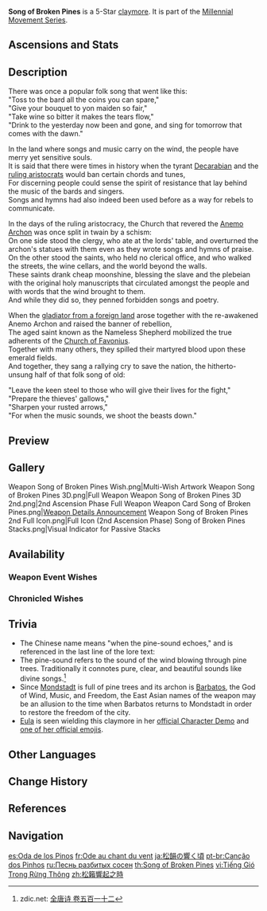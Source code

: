 {{Weapon Infobox
|title          = Song of Bro&shy;ken Pines
|id             = 12503
|image          = <gallery>
Weapon Song of Broken Pines.png|Base
Weapon Song of Broken Pines 2nd.png|2nd Ascension
</gallery>
|type           = Claymore
|releaseDate    = 2021-05-18
|quality        = 5
|base_atk       = 49
|2nd_stat_type  = Physical DMG Bonus
|2nd_stat       = 4.5%
|series         = Millennial Movement
|obtain         = Weapon Event Wishes
|passive        = Rebel's Banner-Hymn
|effect         = A part of the "Millennial Movement" that wanders amidst the winds.<br>Increases ATK by (var1)%, and when Normal or Charged Attacks hit opponents, the character gains a Sigil of Whispers. This effect can be triggered once every 0.3s.<br>When you possess four Sigils of Whispers, all of them will be consumed and all nearby party members will obtain the "Millennial Movement: Banner-Hymn" effect for 12s.<br>"Millennial Movement: Banner-Hymn" increases Normal ATK SPD by (var2)% and increases ATK by (var3)%. Once this effect is triggered, you will not gain Sigils of Whispers for 20s.<br>Of the many effects of the "Millennial Movement", buffs of the same type will not stack.
|eff_rank1_var1 = 16
|eff_rank2_var1 = 20
|eff_rank3_var1 = 24
|eff_rank4_var1 = 28
|eff_rank5_var1 = 32
|eff_rank1_var2 = 12
|eff_rank2_var2 = 15
|eff_rank3_var2 = 18
|eff_rank4_var2 = 21
|eff_rank5_var2 = 24
|eff_rank1_var3 = 20
|eff_rank2_var3 = 25
|eff_rank3_var3 = 30
|eff_rank4_var3 = 35
|eff_rank5_var3 = 40
|eff_att1       = ATK SPD
|eff_att2       = ATK
|eff_att3       = Party ATK Increase
|eff_att4       = Party
|eff_att5       = Effect Triggered by Normal Attack
}}
{{Description|A greatsword as light as the sigh of grass in the breeze, yet as merciless to the corrupt as a typhoon.}}
'''Song of Broken Pines''' is a 5-Star [[claymore]]. It is part of the [[Millennial Movement Series]].

==Ascensions and Stats==
{{Weapon Ascensions and Stats
|ascendMat1 = Tile of Decarabian's Tower
|ascendMat2 = Debris of Decarabian's City
|ascendMat3 = Fragment of Decarabian's Epic
|ascendMat4 = Scattered Piece of Decarabian's Dream
|bossMat1   = Heavy Horn
|bossMat2   = Black Bronze Horn
|bossMat3   = Black Crystal Horn
|commonMat1 = Damaged Mask
|commonMat2 = Stained Mask
|commonMat3 = Ominous Mask
}}

==Description==
There was once a popular folk song that went like this:<br>
"Toss to the bard all the coins you can spare,"<br>
"Give your bouquet to yon maiden so fair,"<br>
"Take wine so bitter it makes the tears flow,"<br>
"Drink to the yesterday now been and gone, and sing for tomorrow that comes with the dawn."

In the land where songs and music carry on the wind, the people have merry yet sensitive souls.<br>
It is said that there were times in history when the tyrant [[Decarabian]] and the [[Lawrence Clan|ruling aristocrats]] would ban certain chords and tunes,<br>
For discerning people could sense the spirit of resistance that lay behind the music of the bards and singers.<br>
Songs and hymns had also indeed been used before as a way for rebels to communicate.

In the days of the ruling aristocracy, the Church that revered the [[Barbatos|Anemo Archon]] was once split in twain by a schism:<br>
On one side stood the clergy, who ate at the lords' table, and overturned the archon's statues with them even as they wrote songs and hymns of praise.<br>
On the other stood the saints, who held no clerical office, and who walked the streets, the wine cellars, and the world beyond the walls.<br>
These saints drank cheap moonshine, blessing the slave and the plebeian with the original holy manuscripts that circulated amongst the people and with words that the wind brought to them.<br>
And while they did so, they penned forbidden songs and poetry.

When the [[Vennessa|gladiator from a foreign land]] arose together with the re-awakened Anemo Archon and raised the banner of rebellion,<br>
The aged saint known as the Nameless Shepherd mobilized the true adherents of the [[Church of Favonius]].<br>
Together with many others, they spilled their martyred blood upon these emerald fields.<br>
And together, they sang a rallying cry to save the nation, the hitherto-unsung half of that folk song of old:

"Leave the keen steel to those who will give their lives for the fight,"<br>
"Prepare the thieves' gallows,"<br>
"Sharpen your rusted arrows,"<br>
"For when the music sounds, we shoot the beasts down."

==Preview==
{{Preview
|file    = Weapon Song of Broken Pines Passive
|caption = Millennial Movement: Banner-Hymn stack indicator and activation effect
}}

==Gallery==
<gallery>
Weapon Song of Broken Pines Wish.png|Multi-Wish Artwork
Weapon Song of Broken Pines 3D.png|Full Weapon
Weapon Song of Broken Pines 3D 2nd.png|2nd Ascension Phase Full Weapon
Weapon Card Song of Broken Pines.png|[https://twitter.com/GenshinImpact/status/1393778231845613574 Weapon Details Announcement]
Weapon Song of Broken Pines 2nd Full Icon.png|Full Icon (2nd Ascension Phase)
Song of Broken Pines Stacks.png|Visual Indicator for Passive Stacks
</gallery>

==Availability==
===Weapon Event Wishes===
{{Featured}}

===Chronicled Wishes===
{{Featured|chronicled=1}}

==Trivia==
* The Chinese name means "when the pine-sound echoes," and is referenced in the last line of the lore text: {{Lang|"For when the music sounds, we shoot the beasts down."|zh=留到松籁响起之时，将那衣冠禽兽射落|zh_tl=Wait until the time when the pine-sound echoes, then shoot those dressed-up beasts down.}}
* The pine-sound {{Lang|zh=松籁|zh_rm=sōnglài}} refers to the sound of the wind blowing through pine trees. Traditionally it connotes pure, clear, and beautiful sounds like divine songs.<ref>zdic.net: [http://gj.zdic.net/archive.php?aid-18572.html 全唐诗 卷五百一十二]</ref>
* Since [[Mondstadt]] is full of pine trees and its archon is [[Barbatos]], the God of Wind, Music, and Freedom, the East Asian names of the weapon may be an allusion to the time when Barbatos returns to Mondstadt in order to restore the freedom of the city.
* [[Eula]] is seen wielding this claymore in her [https://youtu.be/Go7SeJ-yOL4 official Character Demo] and [[:File:Character Eula Chibi Sticker 1.png|one of her official emojis]].

==Other Languages==
{{Other Languages
|1_en     = Song of Broken Pines
|1_zhs    = 松籁响起之时
|1_zhs_rm = Sōnglài Xiǎngqǐ zhī Shí
|1_zht    = 松籟響起之時
|1_zht_rm = Sōnglài Xiǎngqǐ zhī Shí
|1_zh_tl  = When the Pine-Sound Echoes
|1_ja     = 松韻の響く頃
|1_ja_rm  = Shouin no Hibiku Koro
|1_ja_tl  = When the Pine-Tone Echoes
|1_ko     = 송뢰가 울릴 무렵
|1_ko_rm  = Songroe-ga Ullil Muryeop
|1_ko_tl  = When the Pine Wind-Sound Echoes
|1_es     = Oda de los Pinos
|1_es_tl  = Ode of the Pines
|1_fr     = Ode au chant du vent
|1_fr_tl  = Ode to the Song of the Wind
|1_ru     = Песнь разбитых сосен
|1_ru_tl  = Song of Broken Pines
|1_th     = Song of Broken Pines
|1_vi     = Tiếng Gió Trong Rừng Thông
|1_vi_tl  = Sound of Wind in the Pine Forest
|1_de     = Kiefernklang
|1_de_tl  = Pines' Sound
|1_id     = Song of Broken Pines
|1_pt     = Canção dos Pinhos
|1_pt_tl  = Song of the Pines
|1_tr     = Kırık Çamların Şarkısı
|1_tr_tl  = Broken Pines' Song
|1_it     = Canzone silvestre
|1_it_tl  = Woodland Song
|2_en     = Rebel's Banner-Hymn
|2_zhs    = 揭旗的叛逆之歌
|2_zhs_rm = Jiēqí de Pàn'nì zhī Gè
|2_zht    = 揭旗的叛逆之歌
|2_zht_rm = Jiēqí de Pàn'nì zhī Gè
|2_zh_tl  = 
|2_ja     = 反抗と旗掲げの歌
|2_ja_rm  = Hankou to Hata-kakage no Uta
|2_ja_tl  = Song of Resistance and Flag-Raising
|2_ko     = 깃발을 든 반항의 노래
|2_ko_rm  = Gitbareul Deun Banhang-ui Norae
|2_ko_tl  = Song of Resistance Lifting the Flag
|2_es     = Himno rebelde
|2_es_tl  = Rebel Hymn
|2_fr     = Hymne du drapeau rebelle
|2_fr_tl  = Hymn of the Rebellious Flag
|2_ru     = Гимн мятежников
|2_ru_tl  = Insurgents' Hymn
|2_th     = Rebel's Banner-Hymn
|2_vi     = Bài Ca Phản Nghịch
|2_vi_tl  = Song of Rebel
|2_de     = Lied vom Aufstand
|2_de_tl  = Song of the Uprising
|2_id     = Rebel's Banner-Hymn
|2_pt     = Música de Rebelião da Bandeira
|2_pt_tl  = 
|2_tr     = Asi Sancak Marşı
|2_tr_tl  = Rebel Banner March
|2_it     = Ode allo stendardo del ribelle
|2_it_tl  = 
}}

==Change History==
{{Change History|1.5}}

==References==
{{Reflist}}

==Navigation==
{{Weapons by Series Navbox|series=Millennial Movement}}
{{Weapon Navbox|Claymores}}

[[es:Oda de los Pinos]]
[[fr:Ode au chant du vent]]
[[ja:松韻の響く頃]]
[[pt-br:Canção dos Pinhos]]
[[ru:Песнь разбитых сосен]]
[[th:Song of Broken Pines]]
[[vi:Tiếng Gió Trong Rừng Thông]]
[[zh:松籟響起之時]]